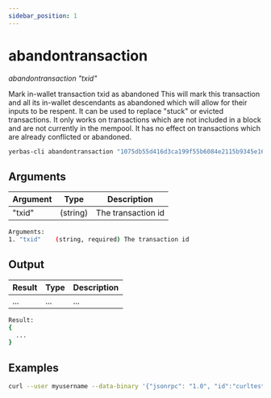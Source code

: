 ```yaml
---
sidebar_position: 1
---
```



# abandontransaction

_abandontransaction "txid"_

Mark in-wallet transaction txid as abandoned
This will mark this transaction and all its in-wallet descendants as abandoned which will allow
for their inputs to be respent. It can be used to replace "stuck" or evicted transactions.
It only works on transactions which are not included in a block and are not currently in the mempool.
It has no effect on transactions which are already conflicted or abandoned.

```bash
yerbas-cli abandontransaction "1075db55d416d3ca199f55b6084e2115b9345e16c5cf302fc80e9d5fbf5d48d"
```

## Arguments

| Argument | Type     | Description        |
| -------- | -------- | ------------------ |
| "txid"   | (string) | The transaction id |

```bash
Arguments:
1. "txid"    (string, required) The transaction id
```

## Output

| Result | Type | Description |
| ------ | ---- | ----------- |
| ...    | ...  | ...         |

```bash
Result:
{
  ...
}
```

## Examples

```bash
curl --user myusername --data-binary '{"jsonrpc": "1.0", "id":"curltest", "method": "abandontransaction", "params": ["1075db55d416d3ca199f55b6084e2115b9345e16c5cf302fc80e9d5fbf5d48d"] }' -H 'content-type: text/plain;' http://127.0.0.1:9998/
```
